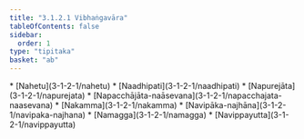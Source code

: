 ```yaml
---
title: "3.1.2.1 Vibhaṅgavāra"
tableOfContents: false
sidebar:
  order: 1
type: "tipitaka"
basket: "ab"
---
```



<DynamicBreadcrumb />



<TableOfContents>
* [Nahetu](3-1-2-1/nahetu)
* [Naadhipati](3-1-2-1/naadhipati)
* [Napurejāta](3-1-2-1/napurejata)
* [Napacchājāta-naāsevana](3-1-2-1/napacchajata-naasevana)
* [Nakamma](3-1-2-1/nakamma)
* [Navipāka-najhāna](3-1-2-1/navipaka-najhana)
* [Namagga](3-1-2-1/namagga)
* [Navippayutta](3-1-2-1/navippayutta)
</TableOfContents>